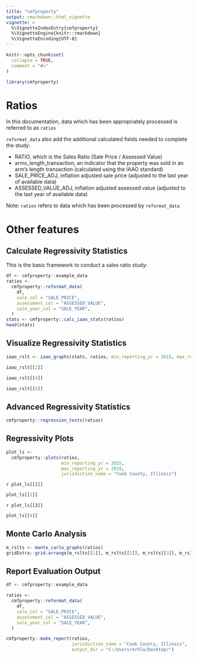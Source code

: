 ```yaml
---
title: "cmfproperty"
output: rmarkdown::html_vignette
vignette: >
  %\VignetteIndexEntry{cmfproperty}
  %\VignetteEngine{knitr::rmarkdown}
  %\VignetteEncoding{UTF-8}
---
```


```r
knitr::opts_chunk$set(
  collapse = TRUE,
  comment = "#>"
)
```

```r
library(cmfproperty)
```


# Ratios

In this documentation, data which has been appropriately processed is referred to as `ratios` 


`reformat_data` also add the additional calculated fields needed to complete the study:

* RATIO, which is the Sales Ratio (Sale Price / Assessed Value)
* arms_length_transaction, an indicator that the property was sold in an arm's length transaction (calculated using the IAAO standard)
* SALE_PRICE_ADJ, inflation adjusted sale price (adjusted to the last year of available data)
* ASSESSED_VALUE_ADJ, inflation adjusted assessed value (adjusted to the last year of available data)


Note: `ratios` refers to data which has been processed by `reformat_data`



# Other features

## Calculate Regressivity Statistics

This is the basic framework to conduct a sales ratio study:

```r
df <- cmfproperty::example_data
ratios <-
  cmfproperty::reformat_data(
    df,
    sale_col = "SALE_PRICE",
    assessment_col = "ASSESSED_VALUE",
    sale_year_col = "SALE_YEAR",
  )
stats <- cmfproperty::calc_iaao_stats(ratios)
head(stats)
```

## Visualize Regressivity Statistics

```r
iaao_rslt <- iaao_graphs(stats, ratios, min_reporting_yr = 2015, max_reporting_yr = 2019, "Cook County, Illinois")
```

```r
iaao_rslt[[2]]
```
  
```r
iaao_rslt[[4]]
```

```r
iaao_rslt[[6]]
```

## Advanced Regressivity Statistics

```r
cmfproperty::regression_tests(ratios)
```

## Regressivity Plots

```r
plot_ls <-
  cmfproperty::plots(ratios,
                     min_reporting_yr = 2015,
                     max_reporting_yr = 2019,
                     jurisdiction_name = "Cook County, Illinois")

```

`r plot_ls[[1]]`

```r
plot_ls[[2]]
```

`r plot_ls[[3]]`

```r
plot_ls[[4]]
```

## Monte Carlo Analysis

```r
m_rslts <- monte_carlo_graphs(ratios)
gridExtra::grid.arrange(m_rslts[[1]], m_rslts[[2]], m_rslts[[3]], m_rslts[[4]], m_rslts[[5]], m_rslts[[6]], nrow = 3)
```

## Report Evaluation Output
```r
df <- cmfproperty::example_data

ratios <-
  cmfproperty::reformat_data(
    df,
    sale_col = "SALE_PRICE",
    assessment_col = "ASSESSED_VALUE",
    sale_year_col = "SALE_YEAR",
  )

cmfproperty::make_report(ratios, 
                         jurisdiction_name = "Cook County, Illinois",
                         output_dir = "C:/Users/erhla/Desktop/")
```
